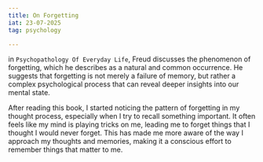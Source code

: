 ```yaml
---
title: On Forgetting
iat: 23-07-2025
tag: psychology

---
```



in <code>Psychopathology Of Everyday Life</code>, Freud discusses the phenomenon of forgetting, which he describes as a natural and common occurrence. He suggests that forgetting is not merely a failure of memory, but rather a complex psychological process that can reveal deeper insights into our mental state.

After reading this book, I started noticing the pattern of forgetting in my thought process, especially when I try to recall something important. It often feels like my mind is playing tricks on me, leading me to forget things that I thought I would never forget. This has made me more aware of the way I approach my thoughts and memories, making it a conscious effort to remember things that matter to me.